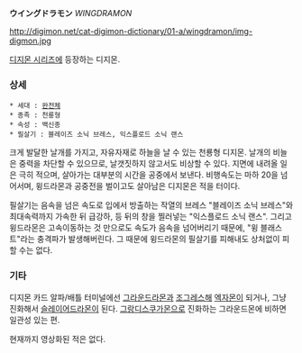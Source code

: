 '''ウイングドラモン''' ''WINGDRAMON''

http://digimon.net/cat-digimon-dictionary/01-a/wingdramon/img-digmon.jpg

[[디지몬 시리즈]]에 등장하는 디지몬.

=== 상세 ===
 * 세대 : [[완전체]]
 * 종족 : 천룡형
 * 속성 : 백신종
 * 필살기 : 블레이즈 소닉 브레스, 익스플로드 소닉 랜스

크게 발달한 날개를 가지고, 자유자재로 하늘을 날 수 있는 천룡형 디지몬. 날개의 비늘은 중력을 차단할 수 있으므로, 날갯짓하지 않고서도 비상할 수 있다. 지면에 내려올 일은 극히 적으며, 살아가는 대부분의 시간을 공중에서 보낸다. 비행속도는 마하 20을 넘어서며, 윙드라몬과 공중전을 벌이고도 살아남은 디지몬은 적을 터이다.

필살기는 음속을 넘은 속도로 입에서 방출하는 작열의 브레스 "블레이즈 소닉 브레스"와 최대속력까지 가속한 뒤 급강하, 등 뒤의 창을 찔러넣는 "익스플로드 소닉 랜스". 그리고 윙드라몬은 고속이동하는 것 만으로도 속도가 음속을 넘어버리기 때문에, "윙 블래스트"라는 충격파가 발생해버린다. 그 때문에 윙드라몬의 필살기를 피해내도 상처없이 피할 수는 없다.

=== 기타 ===
디지몬 카드 알파/배틀 터미널에선 [[그라운드라몬]]과 [[조그레스]]해 [[엑자몬]]이 되거나, 그냥 진화해서 [[슬레이어드라몬]]이 된다. [[그랑디스쿠가몬]]으로 진화하는 그라운드몬에 비하면 일관성 있는 편.

현재까지 영상화된 적은 없다.
